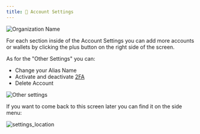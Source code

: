 ```yaml
---
title: 🧑 Account Settings
---
```


![Organization Name](/img/account-settings/mainscreen.png)

For each section inside of the Account Settings you can add more accounts or wallets by clicking the plus button on the right side of the screen.

As for the "Other Settings" you can:
- Change your Alias Name
- Activate and deactivate [2FA](/business-webapp/2FA)
- Delete Account

![Other settings](/img/account-settings/other_settings.png)

If you want to come back to this screen later you can find it on the side menu:

![settings_location](/img/account-settings/account_settings_location.png)
